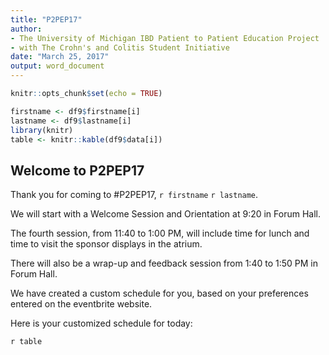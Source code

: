 ```yaml
---
title: "P2PEP17"
author: 
- The University of Michigan IBD Patient to Patient Education Project
- with The Crohn's and Colitis Student Initiative
date: "March 25, 2017"
output: word_document
---
```


```r
knitr::opts_chunk$set(echo = TRUE)
```


```r
firstname <- df9$firstname[i]
lastname <- df9$lastname[i]
library(knitr)
table <- knitr::kable(df9$data[i])
```

Welcome to P2PEP17   
----
Thank you for coming to #P2PEP17, `r firstname` `r lastname`.   

We will start with a Welcome Session and Orientation at 9:20 in Forum Hall.

The fourth session, from 11:40 to 1:00 PM, will include time for lunch and time to visit the sponsor displays in the atrium.

There will also be a wrap-up and feedback session from 1:40 to 1:50 PM in Forum Hall.

We have created a custom schedule for you, based on your preferences entered on the eventbrite website.

Here is your customized schedule for today:   

`r table`
